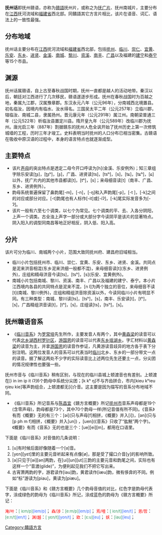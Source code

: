 {{unreferenced|time=2008-1-13}}
{{original research|time=2017-12}}
{{Infobox Language
|name=撫州話
|nativename=
|states={{CHN}}
|region=[[江西省|江西省]][[撫州市|撫州市]]
|speakers=
|pronunciation=
|familycolor=漢藏語系
|fam1=[[漢藏語系|漢藏語系]]
|fam2=[[漢語族|漢語族]]
|fam3=贛客語支<ref name="hou143"/><ref>李如龍 張雙慶．《客贛方言調查報告》（福建：廈門大學出版社，1992年1月）ISBN 7-5615-0385-7</ref><ref>劉綸鑫．《客贛方言比較研究》（北京：中國社會科學出版社，1999年12月）ISBN 7-5004-2716-6</ref><ref>劉澤民．《客贛方言歷史層次研究》（甘肅：甘肅民族出版社，2005年4月）ISBN 7-5421-1028-4</ref>
|fam4=[[贛語|贛語]]
|fam5=[[撫广片|撫广片]]
|nation=
|agency=
|iso1=zh|iso2b=chi|iso2t=zho|iso3=gan}}
'''抚州话'''即抚州赣语，亦称为[[赣語|赣語]]抚州片，或称之为[[抚广片|抚广片]]、抚州南城片，主要分布在[[江西|江西]]抚河流域和[[福建省|福建省]]西北部。同贛語其它方言片相比，该片在语音、词汇、语法上的一致性最强。

==分布地域==
抚州话主要分布在[[江西|江西]]抚河流域和[[福建省|福建省]]西北部，包括[[抚州|抚州]]、[[临川|临川]]、[[崇仁|崇仁]]、[[宜黄|宜黄]]、[[乐安|乐安]]、[[东乡|东乡]]、[[进贤|进贤]]、[[金溪|金溪]]、[[南城|南城]]、[[黎川|黎川]]、[[资溪|资溪]]、[[南丰|南丰]]、[[广昌|广昌]]以及福建的[[建宁|建宁]]和[[泰宁县|泰宁]]等15个市县。

==渊源==
抚州话属赣语，自上古至春秋战国时期，抚州一直都是越人的活动地带。秦汉以后，朝廷对江西进行了几次移民，赣语遂逐步形成。抚州在春秋战国时为百越之地，秦属九江郡，汉属豫章郡。东汉永元八年（公元96年），分南城西北境置县。初名临汝，因境内有临水、汝水得名。三国吴太平二年（公元257年）立临川郡，辖临汝、南城二县，隶属扬州。晋元康元年（公元291年）属江州。南朝梁普通三年（公元522年）析临汝县置定川县。隋开皇九年（公元589年）改临川郡为抚州。唐光启三年（887年）割据赣东的抚州人危全讽开始了抚州历史上第一次修筑城墙的工程，历时三年才竣工。史料表明当时抚州的人口分布已相当密集。古赣语在吸收中原汉语的过程中，本身的语言特点也就逐渐成型。

==主要特点==
* 该片[[声母|声母]]的突出特点是透定二母今开口呼读为[h](金溪、乐安例外)；知三章组字除乐安读[ʈʂ]，[ʈʂʰ]，[ʂ]，广昌、进贤读[ts]，[tsʰ]，[s]，[tɕ]，[tɕʰ]，[ɕ]以外，抚广片内的其他市县都读[t]，[tʰ]，[s]；来母细音读[t]（南丰、广昌、东乡、进贤例外）。
*韵母系统普遍保留了鼻韵尾[-m]，[-n]，[-ŋ]和入声韵尾[-p]，[-t ]，[-k]之间的对应或部分对应。[-t]韵尾也有人标作[-it]或[-iʔ]，[-k]尾实际发音多为[-ʔ]。
* 该片一般有六至七个调类，以七个为常见。七个调类的平、去、入各分阴阳，上声一个调类。古全浊上声字一部分或大部分字今读阴平是该片的显著特点。阴入阳入的调型同南昌等地正好相反，阴入低、阳入高。

==分片==
该片可分为临川、南城两个小片，范围大致同抚州府、建昌府旧域相当。
* 临川小片包括抚州市、临川、崇仁、宜黄、乐安、东乡、进贤、金溪。共同点是泥来洪音相混(东乡泥来洪细一般都不混)，来母细音读[t](东乡、进贤例外)，庄组和精母洪音今读[ts]，[tsʰ]，[s](乐安、宜黄例外)。
* 南城小片包括南城、黎川、资溪、南丰、广昌以及福建的建宁、泰宁。本小片江西境内各县的共同特点是泥来不混，[n l]为两个独立的音位，来母细音不读[t](南城、黎川例外)，庄组和精组洪音除资溪以外，今读同临川小片有明显不同。有三种类型：南城、黎川读[ts]，[tsʰ]，[s]，南丰、乐安读[t]，[tʰ]，[s]，广昌精组洪音读[t]，[tʰ]，[s]，庄组读[ts]，[tsʰ]，[s]。

==抚州赣语音系==
*《[[临川音系|临川音系]]》为[[罗常培|罗常培]]先生所作，主要发音人有两个，其中[[黄森梁|黄森梁]]的读音可以代表[[北乡湖西村罗针区|北乡湖西村罗针区]]，[[游国恩|游国恩]]的读音可以代表[[东乡瑶湖乡|东乡瑶湖乡]]。字汇材料以[[黄森梁|黄森梁]]的读音为主，并拿[[游国恩|游国恩]]的读音作参证，凡黄游读音歧异的地方各于表下分别注明。这两位发音人的音系可以代表当时[[临川|临川]]北乡、东乡的一部分带文一点的读音。据了解这两处不少字的实际读音比上述两位先生还要土一点，分尖团的情况规律性也要强一些。

抚州市音与《临川音系》稍有区别，与现在的临川县城上顿渡音也有差别。上顿渡在[i in im ip it iʔ]6个韵母中系统分尖团；[k kʰ ŋ]不与齐齿拼合，市内[kieu kʰieu ŋieu kie]等声韵组合，上顿渡都无[i]介音。这主要是因为描写的音系分布地域不同。

*《临川音系》所记音系与[[陈昌宜|陈昌宜]]《赣方言概要》所记[[抚州市|抚州市]]音系声母都是19个(含零声母)，韵母都是73个，其中70个韵母一样(所记音值有所不同)。《音系》有而《概要》无的有三个：[əi](只与声母[f]相拼，《概要》并入[i])，[ən](只与[p ph m f]相拼，《概要》并入[un]) ，[uen](《音系》只收了“肱觥”两个字)。《概要》有而《音系》无的也是三个：[ue][ei][m]，都用在口语里。

下面是《临川音系》对音值的几条说明：
#[u]有时候后面好像随着一个[ʋ]音。
#[yεn][yεt]里的主要元音听起来有点像[ø]，那是受了撮口介音[y]的影响所致。
#[ə]只见于[əi][ən]两韵，在[ui][un][ut]三韵的主要元音和韵尾之间，实际也有这样一个“音渡(glide)”，为便利起见我们不把它写出来。
#古宵萧两韵的字，游君读作[iau]韵，黄君读作[iæu]韵，微有侈弇的不同。例如“标”游读为[piau]，黄读为[piæu]。

下面是《临川音系》和《赣方言概要》几个韵母音值的对比，红色字是韵母代表字，涂成绿色的韵母为《临川音系》所记，涂成蓝色的韵母为《赣方言概要》所记：

<font color="#FF0000" size="2" >淹/叶</font>：<font color="#339966" size="2" >[ iεm/p]</font><font color="#3366FF" size="2" >[iem/p]</font>；
<font color="#FF0000" size="2" >森/涉</font>：<font color="#339966" size="2" >[e:m/p]</font><font color="#3366FF" size="2" >[em/p]</font>；
<font color="#FF0000" size="2" >焉/噎</font>：<font color="#339966" size="2" >[ iεn/t]</font><font color="#3366FF" size="2" >[ien/t]</font>；
<font color="#FF0000" size="2" >恩/哲</font>：<font color="#339966" size="2" >[e:n/t]</font><font color="#3366FF" size="2" >[en/t]</font>；
<font color="#FF0000" size="2" >渊/越</font>：<font color="#339966" size="2" >[ yεn/t]</font><font color="#3366FF" size="2" >[yon/t]</font>；
<font color="#FF0000" size="2" >欧</font>：<font color="#339966" size="2" >[ε:u]</font><font color="#3366FF" size="2" >[eu]</font>；
<font color="#FF0000" size="2" >妖</font>：<font color="#339966" size="2" >[iau]</font><font color="#3366FF" size="2" >[ieu]</font>；


{{贛語}}

[[Category:贛語方言|Category:贛語方言]]